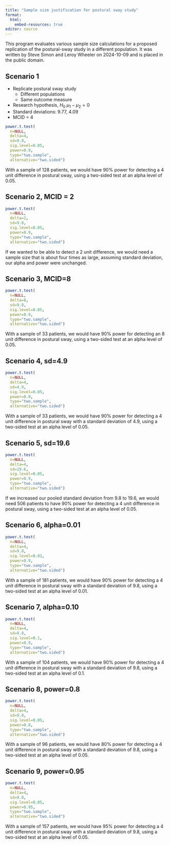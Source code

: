 ```yaml
---
title: "Sample size justification for postural sway study"
format: 
  html:
    embed-resources: true
editor: source
---
```


This program evaluates various sample size calculations for a proposed replication of the postural-sway study in a different population. It was written by Steve Simon and Leroy Wheeler on 2024-10-09 and is placed in the public domain.

## Scenario 1

-   Replicate postural sway study
    -   Different populations
    -   Same outcome measure
-   Research hypothesis, $H_0\ \mu_1 - \mu_2 = 0$
-   Standard deviations: 9.77, 4.09
-   MCID = 4

```r
power.t.test(
  n=NULL,
  delta=4,
  sd=9.8,
  sig.level=0.05,
  power=0.9,
  type="two.sample",
  alternative="two.sided")
```

With a sample of 128 patients, we would have 90% power for detecting a 4 unit difference in postural sway, using a two-sided test at an alpha level of 0.05.

## Scenario 2, MCID = 2

```r
power.t.test(
  n=NULL,
  delta=2,
  sd=9.8,
  sig.level=0.05,
  power=0.9,
  type="two.sample",
  alternative="two.sided")
```

If we wanted to be able to detect a 2 unit difference, we would need a sample size that is about four times as large, assuming standard deviation, our alpha and power were unchanged.
    
## Scenario 3, MCID=8

```r
power.t.test(
  n=NULL,
  delta=8,
  sd=9.8,
  sig.level=0.05,
  power=0.9,
  type="two.sample",
  alternative="two.sided")
```
With a sample of 33 patients, we would have 90% power for detecting an 8 unit difference in postural sway, using a two-sided test at an alpha level of 0.05.

## Scenario 4, sd=4.9

```r
power.t.test(
  n=NULL,
  delta=4,
  sd=4.9,
  sig.level=0.05,
  power=0.9,
  type="two.sample",
  alternative="two.sided")
```
With a sample of 33 patients, we would have 90% power for detecting a 4 unit difference in postural sway with a standard deviation of 4.9, using a two-sided test at an alpha level of 0.05.


## Scenario 5, sd=19.6

```r
power.t.test(
  n=NULL,
  delta=4,
  sd=19.6,
  sig.level=0.05,
  power=0.9,
  type="two.sample",
  alternative="two.sided")
```
If we increased our pooled standard deviation from 9.8 to 19.6, we would need 506 patients to have 90% power for detecting a 4 unit difference in postural sway, using a two-sided test at an alpha level of 0.05.

## Scenario 6, alpha=0.01

```r
power.t.test(
  n=NULL,
  delta=4,
  sd=9.8,
  sig.level=0.01,
  power=0.9,
  type="two.sample",
  alternative="two.sided")
```
With a sample of 181 patients, we would have 90% power for detecting a 4 unit difference in postural sway with a standard deviation of 9.8, using a two-sided test at an alpha level of 0.01.

## Scenario 7, alpha=0.10

```r
power.t.test(
  n=NULL,
  delta=4,
  sd=9.8,
  sig.level=0.1,
  power=0.9,
  type="two.sample",
  alternative="two.sided")
```
With a sample of 104 patients, we would have 90% power for detecting a 4 unit difference in postural sway with a standard deviation of 9.8, using a two-sided test at an alpha level of 0.1.

## Scenario 8, power=0.8

```r
power.t.test(
  n=NULL,
  delta=4,
  sd=9.8,
  sig.level=0.05,
  power=0.8,
  type="two.sample",
  alternative="two.sided")
```
With a sample of 96 patients, we would have 80% power for detecting a 4 unit difference in postural sway with a standard deviation of 9.8, using a two-sided test at an alpha level of 0.05.

## Scenario 9, power=0.95

```r
power.t.test(
  n=NULL,
  delta=4,
  sd=9.8,
  sig.level=0.05,
  power=0.95,
  type="two.sample",
  alternative="two.sided")
```
With a sample of 157 patients, we would have 95% power for detecting a 4 unit difference in postural sway with a standard deviation of 9.8, using a two-sided test at an alpha level of 0.05.